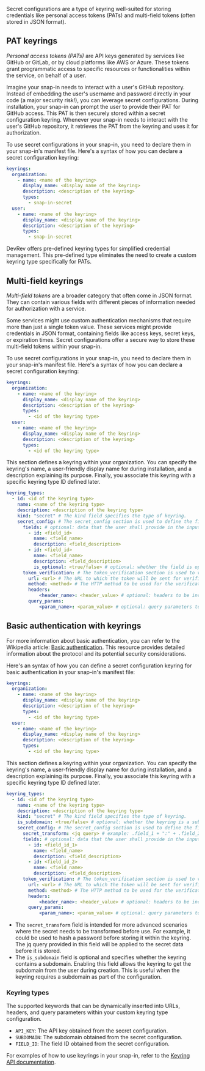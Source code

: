 Secret configurations are a type of keyring well-suited for storing credentials like personal access tokens (PATs) and multi-field tokens (often stored in JSON format).

## PAT keyrings

_Personal access tokens (PATs)_ are API keys generated by services like GitHub or GitLab, or by cloud platforms like AWS or Azure. These tokens grant programmatic access to specific resources or functionalities within the service, on behalf of a user.

Imagine your snap-in needs to interact with a user's GitHub repository. Instead of embedding the user's username and password directly in your code (a major security risk!), you can leverage secret configurations. During installation, your snap-in can prompt the user to provide their PAT for GitHub access. This PAT is then securely stored within a secret configuration keyring. Whenever your snap-in needs to interact with the user's GitHub repository, it retrieves the PAT from the keyring and uses it for authorization.

To use secret configurations in your snap-in, you need to declare them in your snap-in's manifest file. Here's a syntax of how you can declare a secret configuration keyring:

```yaml
keyrings:
  organization:
    - name: <name of the keyring>
      display_name: <display name of the keyring>
      description: <description of the keyring>
      types:
        - snap-in-secret
  user:
    - name: <name of the keyring>
      display_name: <display name of the keyring>
      description: <description of the keyring>
      types:
        - snap-in-secret
```

DevRev offers pre-defined keyring types for simplified credential management. This pre-defined type eliminates the need to create a custom keyring type specifically for PATs.

## Multi-field keyrings

_Multi-field tokens_ are a broader category that often come in JSON format. They can contain various fields with different pieces of information needed for authorization with a service.

Some services might use custom authentication mechanisms that require more than just a single token value. These services might provide credentials in JSON format, containing fields like access keys, secret keys, or expiration times. Secret configurations offer a secure way to store these multi-field tokens within your snap-in.

To use secret configurations in your snap-in, you need to declare them in your snap-in's manifest file. Here's a syntax of how you can declare a secret configuration keyring:

```yaml
keyrings:
  organization:
    - name: <name of the keyring>
      display_name: <display name of the keyring>
      description: <description of the keyring>
      types:
        - <id of the keyring type>
  user:
    - name: <name of the keyring>
      display_name: <display name of the keyring>
      description: <description of the keyring>
      types:
        - <id of the keyring type>
```
This section defines a keyring within your organization. You can specify the keyring's name, a user-friendly display name for during installation, and a description explaining its purpose. Finally, you associate this keyring with a specific keyring type ID defined later.

```yaml
keyring_types:
  - id: <id of the keyring type>
    name: <name of the keyring type>
    description: <description of the keyring type>
    kind: "secret" # The kind field specifies the type of keyring.
    secret_config: # The secret_config section is used to define the fields in the secret.
      fields: # optional: data that the user shall provide in the input form when creating the connection. Each element represents one input field. Fields will be included in the final JSON secret. If omitted, the user will be asked for a generic secret.
        - id: <field_id>
          name: <field_name>
          description: <field_description>
        - id: <field_id>
          name: <field_name>
          description: <field_description>
          is_optional: <true/false> # optional: whether the field is optional or not. Default is false.
      token_verification: # The token_verification section is used to verify the token provided by the user.
        url: <url> # The URL to which the token will be sent for verification.
        method: <method> # The HTTP method to be used for the verification request.
        headers:
            <header_name>: <header_value> # optional: headers to be included in the verification request.
        query_params:
            <param_name>: <param_value> # optional: query parameters to be included in the verification request.
```

## Basic authentication with keyrings

For more information about basic authentication, you can refer to the Wikipedia article: [Basic authentication](https://en.wikipedia.org/wiki/Basic_access_authentication). This resource provides detailed information about the protocol and its potential security considerations.

Here's an syntax of how you can define a secret configuration keyring for basic authentication in your snap-in's manifest file:

```yaml
keyrings:
  organization:
    - name: <name of the keyring>
      display_name: <display name of the keyring>
      description: <description of the keyring>
      types:
        - <id of the keyring type>
  user:
    - name: <name of the keyring>
      display_name: <display name of the keyring>
      description: <description of the keyring>
      types:
        - <id of the keyring type>
```
This section defines a keyring within your organization. You can specify the keyring's name, a user-friendly display name for during installation, and a description explaining its purpose. Finally, you associate this keyring with a specific keyring type ID defined later.

```yaml
keyring_types:
  - id: <id of the keyring type>
    name: <name of the keyring type>
    description: <description of the keyring type>
    kind: "secret" # The kind field specifies the type of keyring.
    is_subdomain: <true/false> # optional: whether the keyring is a subdomain keyring or not. Default is false.
    secret_config: # The secret_config section is used to define the fields in the secret.
      secret_transform: <jq query> # example: .field_1 + ":" + .field_2 | @base64
      fields: # optional: data that the user shall provide in the input form when creating the connection. Each element represents one input field. Fields will be included in the final JSON secret. If omitted, the user will be asked for a generic secret.
        - id: <field_id_1>
          name: <field_name>
          description: <field_description>
        - id: <field_id_2>
          name: <field_name>
          description: <field_description>
      token_verification: # The token_verification section is used to verify the token provided by the user.
        url: <url> # The URL to which the token will be sent for verification.
        method: <method> # The HTTP method to be used for the verification request.
        headers:
            <header_name>: <header_value> # optional: headers to be included in the verification request.
        query_params:
            <param_name>: <param_value> # optional: query parameters to be included in the verification request.
```

- The `secret_transform` field is intended for more advanced scenarios where the secret needs to be transformed before use. For example, it could be used to hash a password before storing it within the keyring. The jq query provided in this field will be applied to the secret data before it is stored.
- The `is_subdomain` field is optional and specifies whether the keyring contains a subdomain. Enabling this field allows the keyring to get the subdomain from the user during creation. This is useful when the keyring requires a subdomain as part of the configuration.

### Keyring types

The supported keywords that can be dynamically inserted into URLs, headers, and query parameters within your custom keyring type configuration.

- `API_KEY`: The API key obtained from the secret configuration.
- `SUBDOMAIN`: The subdomain obtained from the secret configuration.
- `FIELD_ID`: The field ID obtained from the secret configuration.

For examples of how to use keyrings in your snap-in, refer to the [Keyring API documentation](https://github.com/devrev/snap-in-examples/tree/main/13-keyring-type).